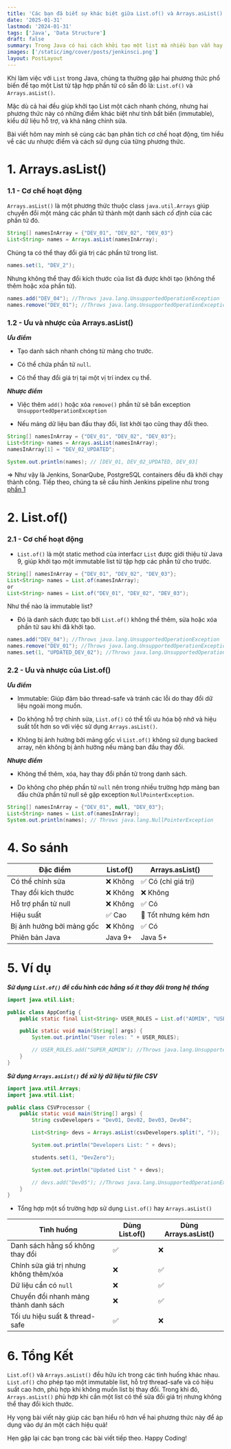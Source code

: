```yaml
---
title: 'Các bạn đã biết sự khác biệt giữa List.of() và Arrays.asList() trong Java chưa?'
date: '2025-01-31'
lastmod: '2024-01-31'
tags: ['Java', 'Data Structure']
draft: false
summary: Trong Java có hai cách khởi tạo một list mà nhiều bạn vẫn hay sử dụng đó là Arrays.asList() và List.of(). Tuy nhiên, để hiểu và sử dụng đúng hai phương thức này thì có lẽ không phải ai cũng nắm được. Vì vậy, bài viết này mình sẽ cùng các bạn tìm hiểu kỹ hơn về hai phương pháp khởi tạo này.
images: ['/static/img/cover/posts/jenkinsci.png']
layout: PostLayout
---
```


<TOCInline toc={props.toc} asDisclosure toHeading={3} />

Khi làm việc với `List` trong Java, chúng ta thường gặp hai phương thức phổ biến để tạo một List từ tập hợp phần tử có sẵn đó là: `List.of()` và `Arrays.asList()`.

Mặc dù cả hai đều giúp khởi tạo List một cách nhanh chóng, nhưng hai phương thức này có những điểm khác biệt như tính bất biến (immutable), kiểu dữ liệu hỗ trợ, và khả năng chỉnh sửa.

Bài viết hôm nay mình sẽ cùng các bạn phân tích cơ chế hoạt động, tìm hiểu về các ưu nhược điểm và cách sử dụng của từng phương thức.

# 1. Arrays.asList()

### 1.1 - Cơ chế hoạt động

`Arrays.asList()` là một phương thức thuộc class `java.util.Arrays` giúp chuyển đổi một mảng các phần tử thành một danh sách _cố định_ của các phần tử đó.

```java
String[] namesInArray = {"DEV_01", "DEV_02", "DEV_03"}
List<String> names = Arrays.asList(namesInArray);
```

Chúng ta có thể thay đổi giá trị các phần tử trong list.

```java
names.set(1, "DEV_2");
```

Nhưng không thể thay đổi kích thước của list đã được khởi tạo (không thể thêm hoặc xóa phần tử).

```java
names.add("DEV_04"); //Throws java.lang.UnsupportedOperationException
names.remove("DEV_01"); //Throws java.lang.UnsupportedOperationException
```

### 1.2 - Ưu và nhược của Arrays.asList()

**_Ưu điểm_**

- Tạo danh sách nhanh chóng từ mảng cho trước.

- Có thể chứa phần tử `null`.

- Có thể thay đổi giá trị tại một vị trí index cụ thể.

**_Nhược điểm_**

- Việc thêm `add()` hoặc xóa `remove()` phần tử sẽ bắn exception `UnsupportedOperationException`

- Nếu mảng dữ liệu ban đầu thay đổi, list khởi tạo cũng thay đổi theo.

```java
String[] namesInArray = {"DEV_01", "DEV_02", "DEV_03"};
List<String> names = Arrays.asList(namesInArray);
namesInArray[1] = "DEV_02_UPDATED";

System.out.println(names); // [DEV_01, DEV_02_UPDATED, DEV_03]
```

=> Như vậy là Jenkins, SonarQube, PostgreSQL containers đều đã khởi chạy thành công. Tiếp theo, chúng ta sẽ cấu hình Jenkins pipeline như trong [phần 1](https://davidnguyenblog.vercel.app/blog/build-ci-pipeline-with-jenkins)

# 2. List.of()

### 2.1 - Cơ chế hoạt động

- `List.of()` là một static method của interfacr `List` được giới thiệu từ Java 9, giúp khởi tạo một immutable list từ tập hợp các phần tử cho trước.

```java
String[] namesInArray = {"DEV_01", "DEV_02", "DEV_03"};
List<String> names = List.of(namesInArray);
or
List<String> names = List.of("DEV_01", "DEV_02", "DEV_03");
```

Như thế nào là immutable list?

- Đó là danh sách được tạo bởi `List.of()` không thể thêm, sửa hoặc xóa phần tử sau khi đã khởi tạo.

```java
names.add("DEV_04"); //Throws java.lang.UnsupportedOperationException
names.remove("DEV_01"); //Throws java.lang.UnsupportedOperationException
names.set(1, "UPDATED_DEV_02"); //Throws java.lang.UnsupportedOperationException
```

### 2.2 - Ưu và nhược của List.of()

**_Ưu điểm_**

- Immutable: Giúp đảm bảo thread-safe và tránh các lỗi do thay đổi dữ liệu ngoài mong muốn.

- Do không hỗ trợ chỉnh sửa, `List.of()` có thể tối ưu hóa bộ nhớ và hiệu suất tốt hơn so với việc sử dụng `Arrays.asList()`.

- Không bị ảnh hưởng bởi mảng gốc vì `List.of()` không sử dụng backed array, nên không bị ảnh hưởng nếu mảng ban đầu thay đổi.

**_Nhược điểm_**

- Không thể thêm, xóa, hay thay đổi phần tử trong danh sách.

- Do không cho phép phần tử `null` nên trong nhiều trường hợp mảng ban đầu chứa phần tử null sẽ gặp exception `NullPointerException`.

```java
String[] namesInArray = {"DEV_01", null, "DEV_03"};
List<String> names = List.of(namesInArray);
System.out.println(names); // Throws java.lang.NullPointerException
```

# 4. So sánh

| Đặc điểm                  | List.of() | Arrays.asList()      |
| ------------------------- | --------- | -------------------- |
| Có thể chỉnh sửa          | ❌ Không  | ✅ Có (chỉ giá trị)  |
| Thay đổi kích thước       | ❌ Không  | ❌ Không             |
| Hỗ trợ phần tử null       | ❌ Không  | ✅ Có                |
| Hiệu suất                 | ✅ Cao    | 🚀 Tốt nhưng kém hơn |
| Bị ảnh hưởng bởi mảng gốc | ❌ Không  | ✅ Có                |
| Phiên bản Java            | Java 9+   | Java 5+              |

# 5. Ví dụ

**_Sử dụng `List.of()` để cấu hình các hằng số ít thay đổi trong hệ thống_**

```java
import java.util.List;

public class AppConfig {
    public static final List<String> USER_ROLES = List.of("ADMIN", "USER", "GUEST");

    public static void main(String[] args) {
        System.out.println("User roles: " + USER_ROLES);

        // USER_ROLES.add("SUPER_ADMIN"); //Throws java.lang.UnsupportedOperationException
    }
}
```

**_Sử dụng `Arrays.asList()` để xử lý dữ liệu từ file CSV_**

```Java
import java.util.Arrays;
import java.util.List;

public class CSVProcessor {
    public static void main(String[] args) {
        String csvDevelopers = "Dev01, Dev02, Dev03, Dev04";

        List<String> devs = Arrays.asList(csvDevelopers.split(", "));

        System.out.println("Developers List: " + devs);

        students.set(1, "DevZero");

        System.out.println("Updated List " + devs);

        // devs.add("Dev05"); //Throws java.lang.UnsupportedOperationException
    }
}
```

- Tổng hợp một số trường hợp sử dụng `List.of()` hay `Arrays.asList()`

| **Tình huống**                         | **Dùng List.of()** | **Dùng Arrays.asList()** |
| -------------------------------------- | ------------------ | ------------------------ |
| Danh sách hằng số không thay đổi       | ✅                 | ❌                       |
| Chỉnh sửa giá trị nhưng không thêm/xóa | ❌                 | ✅                       |
| Dữ liệu cần có `null`                  | ❌                 | ✅                       |
| Chuyển đổi nhanh mảng thành danh sách  | ❌                 | ✅                       |
| Tối ưu hiệu suất & thread-safe         | ✅                 | ❌                       |

# 6. Tổng Kết

`List.of()` và `Arrays.asList()` đều hữu ích trong các tình huống khác nhau. `List.of()` cho phép tạo một immutable list, hỗ trợ thread-safe và có hiệu suất cao hơn, phù hợp khi không muốn list bị thay đổi. Trong khi đó, `Arrays.asList()` phù hợp khi cần một list có thể sửa đổi giá trị nhưng không thể thay đổi kích thước.

Hy vọng bài viết này giúp các bạn hiểu rõ hơn về hai phương thức này để áp dụng vào dự án một cách hiệu quả!

Hẹn gặp lại các bạn trong các bài viết tiếp theo. Happy Coding!
